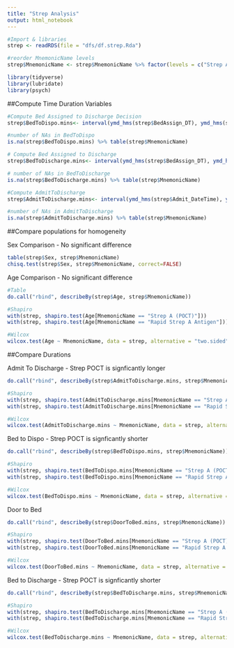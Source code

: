 ```yaml
---
title: "Strep Analysis"
output: html_notebook
---
```


```r
#Import & libraries
strep <- readRDS(file = "dfs/df.strep.Rda") 

#reorder MnemonicName levels
strep$MnemonicName <- strep$MnemonicName %>% factor(levels = c("Strep A (POCT)","Rapid Strep A Antigen"))

library(tidyverse)
library(lubridate)
library(psych)
```

##Compute Time Duration Variables

```r
#Compute Bed Assigned to Discharge Decision
strep$BedToDispo.mins<- interval(ymd_hms(strep$BedAssign_DT), ymd_hms(strep$DischargeDecision_DT)) %>% as.duration()/dminutes(1)

#number of NAs in BedToDispo
is.na(strep$BedToDispo.mins) %>% table(strep$MnemonicName)
```

```r
# Compute Bed Assigned to Discharge
strep$BedToDischarge.mins<- interval(ymd_hms(strep$BedAssign_DT), ymd_hms(strep$Discharge_DateTime)) %>% as.duration()/dminutes(1)

# number of NAs in BedToDischarge
is.na(strep$BedToDischarge.mins) %>% table(strep$MnemonicName)
```


```r
#Compute AdmitToDischarge
strep$AdmitToDischarge.mins<- interval(ymd_hms(strep$Admit_DateTime), ymd_hms(strep$Discharge_DateTime)) %>% as.duration()/dminutes(1)

#number of NAs in AdmitToDischarge
is.na(strep$AdmitToDischarge.mins) %>% table(strep$MnemonicName)
```

##Compare populations for homogeneity

Sex Comparison - No significant difference
```r
table(strep$Sex, strep$MnemonicName)
chisq.test(strep$Sex, strep$MnemonicName, correct=FALSE)
```

Age Comparison - No significant difference
```r
#Table
do.call("rbind", describeBy(strep$Age, strep$MnemonicName))

#Shapiro
with(strep, shapiro.test(Age[MnemonicName == "Strep A (POCT)"]))
with(strep, shapiro.test(Age[MnemonicName == "Rapid Strep A Antigen"]))

#Wilcox
wilcox.test(Age ~ MnemonicName, data = strep, alternative = "two.sided", var.equal = FALSE, conf.int = TRUE, conf.level = 0.95)
```

##Compare Durations

Admit To Discharge - Strep POCT is signficantly longer
```r
do.call("rbind", describeBy(strep$AdmitToDischarge.mins, strep$MnemonicName))

#Shapiro
with(strep, shapiro.test(AdmitToDischarge.mins[MnemonicName == "Strep A (POCT)"]))
with(strep, shapiro.test(AdmitToDischarge.mins[MnemonicName == "Rapid Strep A Antigen"]))

#Wilcox
wilcox.test(AdmitToDischarge.mins ~ MnemonicName, data = strep, alternative = "two.sided", var.equal = FALSE, conf.int = TRUE, conf.level = 0.95)
```

Bed to Dispo - Strep POCT is signficantly shorter
```r
do.call("rbind", describeBy(strep$BedToDispo.mins, strep$MnemonicName))

#Shapiro
with(strep, shapiro.test(BedToDispo.mins[MnemonicName == "Strep A (POCT)"]))
with(strep, shapiro.test(BedToDispo.mins[MnemonicName == "Rapid Strep A Antigen"]))

#Wilcox
wilcox.test(BedToDispo.mins ~ MnemonicName, data = strep, alternative = "two.sided", var.equal = FALSE, conf.int = TRUE, conf.level = 0.95)
```

Door to Bed
```r
do.call("rbind", describeBy(strep$DoorToBed.mins, strep$MnemonicName))

#Shapiro
with(strep, shapiro.test(DoorToBed.mins[MnemonicName == "Strep A (POCT)"]))
with(strep, shapiro.test(DoorToBed.mins[MnemonicName == "Rapid Strep A Antigen"]))

#Wilcox
wilcox.test(DoorToBed.mins ~ MnemonicName, data = strep, alternative = "two.sided", var.equal = FALSE, conf.int = TRUE, conf.level = 0.95)
```

Bed to Discharge - Strep POCT is signficantly shorter
```r
do.call("rbind", describeBy(strep$BedToDischarge.mins, strep$MnemonicName))

#Shapiro
with(strep, shapiro.test(BedToDischarge.mins[MnemonicName == "Strep A (POCT)"]))
with(strep, shapiro.test(BedToDischarge.mins[MnemonicName == "Rapid Strep A Antigen"]))

#Wilcox
wilcox.test(BedToDischarge.mins ~ MnemonicName, data = strep, alternative = "two.sided", var.equal = FALSE, conf.int = TRUE, conf.level = 0.95)
```
